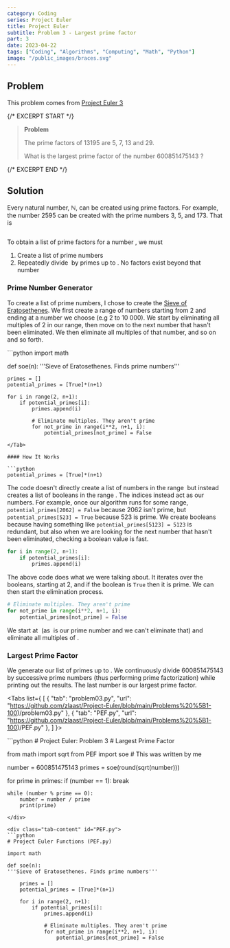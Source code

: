 ```yaml
---
category: Coding
series: Project Euler
title: Project Euler
subtitle: Problem 3 - Largest prime factor
part: 3
date: 2023-04-22
tags: ["Coding", "Algorithms", "Computing", "Math", "Python"]
image: "/public_images/braces.svg"
---
```


## Problem

This problem comes from [Project Euler 3](https://projecteuler.net/problem=3)

{/* EXCERPT START */}
> **Problem**
>
> The prime factors of 13195 are 5, 7, 13 and 29.
>
> What is the largest prime factor of the number 600851475143 ?
>
{/* EXCERPT END */}

## Solution

Every natural number, ℕ, can be created using prime factors. For example, the number 2595 can be created with the prime numbers 3, 5, and 173. That is

<Math inline="false" equation="3 \times 5 \times 173 = 2595" />

To obtain a list of prime factors for a number <Math equation="\sqrt{x}" />, we must

1. Create a list of prime numbers
2. Repeatedly divide <Math equation="x" /> by primes up to <Math equation="\sqrt{x}" />. No factors exist beyond that number

### Prime Number Generator

To create a list of prime numbers, I chose to create the [Sieve of Eratosethenes](https://en.wikipedia.org/wiki/Sieve_of_Eratosthenes). We first create a range of numbers starting from 2 and ending at a number we choose (e.g 2 to 10 000). We start by eliminating all multiples of 2 in our range, then move on to the next number that hasn't been eliminated. We then eliminate all multiples of that number, and so on and so forth.

<Tab tab="PEF.py" url="https://github.com/zlaast/Project-Euler/blob/main/Problems%20%5B1-100)/PEF.py">
```python
import math

def soe(n):
'''Sieve of Eratosethenes. Finds prime numbers'''

    primes = []
    potential_primes = [True]*(n+1)

    for i in range(2, n+1):
        if potential_primes[i]:
            primes.append(i)

            # Eliminate multiples. They aren't prime
            for not_prime in range(i**2, n+1, i):
                potential_primes[not_prime] = False
```
</Tab>

#### How It Works

```python
potential_primes = [True]*(n+1)
```

The code doesn't directly create a list of numbers in the range <Math equation="n" /> but instead creates a list of booleans in the range <Math equation="n" />. The indices instead act as our numbers. For example, once our algorithm runs for some range, `potential_primes[2062] = False` because 2062 isn't prime, but `potential_primes[523] = True` because 523 is prime. We create booleans because having something like `potential_primes[5123] = 5123` is redundant, but also when we are looking for the next number that hasn't been eliminated, checking a boolean value is fast.

```python
for i in range(2, n+1):
    if potential_primes[i]:
        primes.append(i)
```

The above code does what we were talking about. It iterates over the booleans, starting at 2, and if the boolean is `True` then it is prime. We can then start the elimination process.

```python
# Eliminate multiples. They aren't prime
for not_prime in range(i**2, n+1, i):
    potential_primes[not_prime] = False
```

We start at <Math equation="2i" /> (as <Math equation="i" /> is our prime number and we can't eliminate that) and eliminate all multiples of <Math equation="i" />.

### Largest Prime Factor

We generate our list of primes up to <Math equation="\sqrt{600851475143}" />. We continuously divide 600851475143 by successive prime numbers (thus performing prime factorization) while printing out the results. The last number is our largest prime factor.

<Tabs list={
    [
        {
            "tab": "problem03.py",
            "url": "https://github.com/zlaast/Project-Euler/blob/main/Problems%20%5B1-100)/problem03.py"
        },
        {
            "tab": "PEF.py",
            "url": "https://github.com/zlaast/Project-Euler/blob/main/Problems%20%5B1-100)/PEF.py"
        },
    ]
}>
<div class="tab-content" id="problem03.py">
```python
# Project Euler: Problem 3
# Largest Prime Factor

from math import sqrt
from PEF import soe # This was written by me

number = 600851475143
primes = soe(round(sqrt(number)))

for prime in primes:
if (number == 1):
break

    while (number % prime == 0):
        number = number / prime
        print(prime)

```
</div>

<div class="tab-content" id="PEF.py">
```python
# Project Euler Functions (PEF.py)

import math

def soe(n):
'''Sieve of Eratosethenes. Finds prime numbers'''

    primes = []
    potential_primes = [True]*(n+1)

    for i in range(2, n+1):
        if potential_primes[i]:
            primes.append(i)

            # Eliminate multiples. They aren't prime
            for not_prime in range(i**2, n+1, i):
                potential_primes[not_prime] = False

```
</div>
</Tabs>
